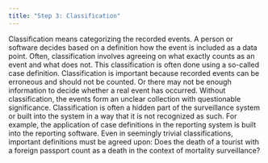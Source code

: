 ```yaml
---
title: "Step 3: Classification"
---
```


Classification means categorizing the recorded events. A person or software decides based on a definition how the event is included as a data point. Often, classification involves agreeing on what exactly counts as an event and what does not. This classification is often done using a so-called case definition. Classification is important because recorded events can be erroneous and should not be counted. Or there may not be enough information to decide whether a real event has occurred. Without classification, the events form an unclear collection with questionable significance. Classification is often a hidden part of the surveillance system or built into the system in a way that it is not recognized as such. For example, the application of case definitions in the reporting system is built into the reporting software. Even in seemingly trivial classifications, important definitions must be agreed upon: Does the death of a tourist with a foreign passport count as a death in the context of mortality surveillance?
